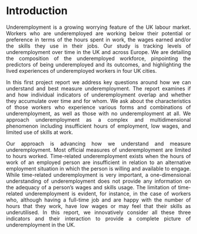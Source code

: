 
# Introduction {-}

<p align="justify">Underemployment is a growing worrying feature of the UK labour market. Workers who are underemployed are working below their potential or preference in terms of the hours spent in work, the wages earned and/or the skills they use in their jobs. Our study is tracking levels of underemployment over time in the UK and across Europe. We are detailing the composition of the underemployed workforce, pinpointing the predictors of being underemployed and its outcomes, and highlighting the lived experiences of underemployed workers in four UK cities.</p>

<p align="justify">In this first project report we address key questions around how we can understand and best measure underemployment. The report examines if and how individual indicators of underemployment overlap and whether they accumulate over time and for whom. We ask about the characteristics of those workers who experience various forms and combinations of underemployment, as well as those with no underemployment at all. We approach underemployment as a complex and multidimensional phenomenon including insufficient hours of employment, low wages, and limited use of skills at work.</p>

<p align="justify">Our approach is advancing how we understand and measure underemployment. Most official measures of underemployment are limited to hours worked. Time-related underemployment exists when the hours of work of an employed person are insufficient in relation to an alternative employment situation in which the person is willing and available to engage. While time-related underemployment is very important, a one-dimensional understanding of underemployment does not provide any information on the adequacy of a person’s wages and skills usage. The limitation of time-related underemployment is evident, for instance, in the case of workers who, although having a full-time job and are happy with the number of hours that they work, have low wages or may feel that their skills as underutilised. In this report, we innovatively consider all these three indicators and their interaction to provide a complete picture of underemployment in the UK. </p>
